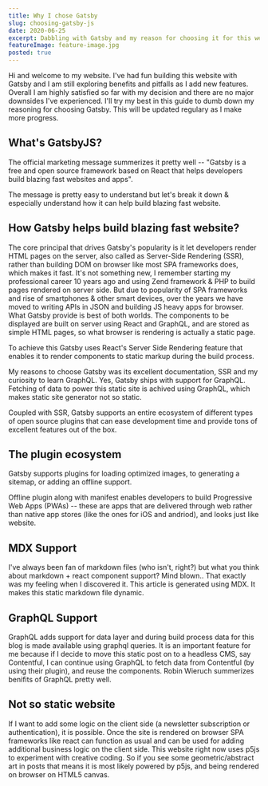 ```yaml
---
title: Why I chose Gatsby
slug: choosing-gatsby-js
date: 2020-06-25
excerpt: Dabbling with Gatsby and my reason for choosing it for this website.
featureImage: feature-image.jpg
posted: true
---
```




Hi and welcome to my website. I've had fun building this website with <AnimatedLink to="https://gatsby.org">Gatsby</AnimatedLink> and I am still exploring benefits and pitfalls as I add new features. Overall I am highly satisfied so far with my decision and there are no major downsides I've experienced. I'll try my best in this guide to dumb down my reasoning for choosing Gatsby. This will be updated regulary as I make more progress.

## What's GatsbyJS?

The official marketing message summerizes it pretty well -- "Gatsby is a free and open source framework based on React that helps developers build blazing fast websites and apps".

The message is pretty easy to understand but let's break it down & especially understand how it can help build blazing fast website.

## How Gatsby helps build blazing fast website?

The core principal that drives Gatsby's popularity is it let developers render HTML pages on the server, also called as Server-Side Rendering (SSR), rather than building DOM on browser like most SPA frameworks does, which makes it fast. It's not something new, I remember starting my professional career 10 years ago and using Zend framework & PHP to build pages rendered on server side. But due to popularity of SPA frameworks and rise of smartphones & other smart devices, over the years we have moved to writing APIs in JSON and building JS heavy apps for browser. What Gatsby provide is best of both worlds. The components to be displayed are built on server using React and GraphQL, and are stored as simple HTML pages, so what browser is rendering is actually a static page.

To achieve this Gatsby uses React's Server Side Rendering feature that enables it to render components to static markup during the build process.

My reasons to choose Gatsby was its excellent documentation, SSR and my curiosity to learn GraphQL. Yes, Gatsby ships with support for GraphQL. Fetching of data to power this static site is achived using GraphQL, which makes static site generator not so static.

Coupled with SSR, Gatsby supports an entire ecosystem of different types of open source plugins that can ease development time and provide tons of excellent features out of the box.


## The plugin ecosystem

Gatsby supports plugins for <AnimatedLink to="https://www.gatsbyjs.org/packages/gatsby-image/">loading optimized images</AnimatedLink>, to generating a <AnimatedLink to="https://www.gatsbyjs.org/packages/gatsby-plugin-sitemap/">sitemap</AnimatedLink>, or adding an <AnimatedLink to="https://www.gatsbyjs.org/packages/gatsby-plugin-offline/">offline support</AnimatedLink>. 

Offline plugin along with <AnimatedLink to="https://www.gatsbyjs.org/packages/gatsby-plugin-manifest/">manifest</AnimatedLink> enables developers to build Progressive Web Apps (PWAs) -- these are apps that are delivered through web rather than native app stores (like the ones for iOS and andriod), and looks just like website.

## MDX Support

I've always been fan of markdown files (who isn't, right?) but what you think about markdown + react component support? Mind blown.. That exactly was my feeling when I discovered it. This article is generated using MDX. It makes this static markdown file dynamic. 

## GraphQL Support

GraphQL adds support for data layer and during build process data for this blog is made available using graphql queries. It is an important feature for me because if I decide to move this static post on to a headless CMS, say Contentful, I can continue using GraphQL to fetch data from Contentful (by using their plugin), and reuse the components. Robin Wieruch summerizes <AnimatedLink to="https://www.robinwieruch.de/why-graphql-advantages-disadvantages-alternatives">benifits of GraphQL</AnimatedLink> pretty well.

## Not so static website

If I want to add some logic on the client side (a newsletter subscription or authentication), it is possible. Once the site is rendered on browser SPA frameworks like react can function as usual and can be used for adding additional business logic on the client side. This website right now uses <AnimatedLink to="https://p5js.org/">p5js</AnimatedLink> to experiment with creative coding. So if you see some geometric/abstract art in posts that means it is most likely powered by p5js, and being rendered on browser on HTML5 canvas.